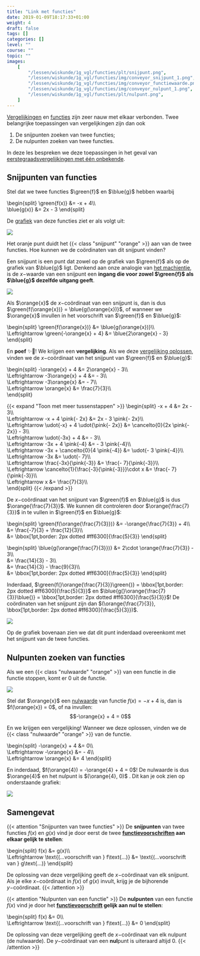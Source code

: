 ```yaml
---
title: "Link met functies"
date: 2019-01-09T18:17:33+01:00
weight: 4
draft: false
tags: []
categories: []
level: ""
course: ""
topic: ""
images:
    [
        "/lessen/wiskunde/1g_vgl/functies/plt/snijpunt.png",
        "/lessen/wiskunde/1g_vgl/functies/img/conveyor_snijpunt_1.png",
        "/lessen/wiskunde/1g_vgl/functies/img/conveyor_functiewaarde.png",
        "/lessen/wiskunde/1g_vgl/functies/img/conveyor_nulpunt_1.png",
        "/lessen/wiskunde/1g_vgl/functies/plt/nulpunt.png",
    ]
---
```


[Vergelijkingen](intro) en [functies](../functies/intro) zijn zeer nauw
met elkaar verbonden. Twee belangrijke toepassingen van vergelijkingen zijn dan
ook

1. De snijpunten zoeken van twee functies;
2. De nulpunten zoeken van twee functies.

In deze les bespreken we deze toepassingen in het geval van
[eerstegraadsvergelijkingen met één onbekende](oplossen).

## Snijpunten van functies

Stel dat we twee functies $\green{f}$ en $\blue{g}$ hebben waarbij

\begin{split}
\green{f(x)} &= -x + 4\\\\\
 \blue{g(x)} &= 2x - 3
\end{split}

De [grafiek](../functies/grafiek) van deze functies ziet er als volgt uit:

![](plt/snijpunt.png)

Het oranje punt duidt het {{< class "snijpunt" "orange" >}} aan van de twee functies. Hoe kunnen we de coördinaten van dit snijpunt vinden?

Een snijpunt is een punt dat zowel op de grafiek van $\green{f}$ als op de grafiek van $\blue{g}$ ligt. Denkend aan onze analogie van [het machientje](../functies/intro#een-functie-is-een-machientje), is de $x-$waarde van een snijpunt een **ingang die voor zowel $\green{f}$ als $\blue{g}$ dezelfde uitgang geeft**.

![](img/conveyor_snijpunt_1.png)

Als $\orange{x}$ de $x-$coördinaat van een snijpunt is, dan is dus $\green{f(\orange{x})} = \blue{g(\orange{x})}$, of wanneer we $\orange{x}$ invullen in het voorschrift van $\green{f}$ en $\blue{g}$:

\begin{split}
\green{f(\orange{x})} &= \blue{g(\orange{x})}\\\\\
\Leftrightarrow \green{-\orange{x} + 4} &= \blue{2\orange{x} - 3}
\end{split}

En **poef** ✨🧙! We krijgen een **vergelijking**. Als we deze [vergelijking
oplossen](eerste_graad), vinden we de $x-$coördinaat van het snijpunt van
$\green{f}$ en $\blue{g}$:

\begin{split}
-\orange{x} + 4 &= 2\orange{x} - 3\\\\\
 \Leftrightarrow -3\orange{x} + 4 &= - 3\\\\\
 \Leftrightarrow -3\orange{x} &= - 7\\\\\
 \Leftrightarrow \orange{x} &= \frac{7}{3}\\\\\
\end{split}

{{< expand "Toon met meer tussenstappen" >}}
\begin{split}
-x + 4 &= 2x - 3\\\\\
 \Leftrightarrow -x + 4 \pink{- 2x} &= 2x - 3 \pink{- 2x}\\\\\
 \Leftrightarrow \udot{-x} + 4 \udot{\pink{- 2x}} &= \cancelto{0}{2x \pink{- 2x}} - 3\\\\\
 \Leftrightarrow \udot{-3x} + 4 &= - 3\\\\\
 \Leftrightarrow -3x + 4 \pink{-4} &= - 3 \pink{-4}\\\\\
 \Leftrightarrow -3x + \cancelto{0}{4 \pink{-4}} &= \udot{- 3 \pink{-4}}\\\\\
 \Leftrightarrow -3x &= \udot{- 7}\\\\\
 \Leftrightarrow \frac{-3x}{\pink{-3}} &= \frac{- 7}{\pink{-3}}\\\\\
 \Leftrightarrow \cancelto{1}{\frac{-3}{\pink{-3}}}\cdot x &= \frac{- 7}{\pink{-3}}\\\\\
 \Leftrightarrow x &= \frac{7}{3}\\\\\
\end{split}
{{< /expand >}}

De $x-$coördinaat van het snijpunt van $\green{f}$ en $\blue{g}$ is dus
$\orange{\frac{7}{3}}$. We kunnen dit controleren door $\orange{\frac{7}{3}}$ in te vullen in $\green{f}$ en $\blue{g}$:

\begin{split}
\green{f(\orange{\frac{7}{3}})} &= -\orange{\frac{7}{3}} + 4\\\\\
 &= \frac{-7}{3} + \frac{12}{3}\\\\\
 &= \bbox[1pt,border: 2px dotted #ff6300]{\frac{5}{3}}
\end{split}

\begin{split}
\blue{g(\orange{\frac{7}{3}})} &= 2\cdot \orange{\frac{7}{3}} - 3\\\\\
 &= \frac{14}{3} - 3\\\\\
 &= \frac{14}{3} - \frac{9}{3}\\\\\
 &= \bbox[1pt,border: 2px dotted #ff6300]{\frac{5}{3}}
\end{split}

Inderdaad, $\green{f(}\orange{\frac{7}{3}}\green{)} = \bbox[1pt,border: 2px dotted #ff6300]{\frac{5}{3}}$ en $\blue{g(}\orange{\frac{7}{3}}\blue{)} = \bbox[1pt,border: 2px dotted #ff6300]{\frac{5}{3}}$! De coördinaten van het snijpunt zijn dan $(\orange{\frac{7}{3}}, \bbox[1pt,border: 2px dotted #ff6300]{\frac{5}{3}})$.

![](img/conveyor_functiewaarde.png)

Op de grafiek bovenaan zien we dat dit punt inderdaad overeenkomt met het snijpunt van de twee functies.

## Nulpunten zoeken van functies

Als we een {{< class "nulwaarde" "orange" >}} van een functie in die functie stoppen, komt er $0$ uit de functie.

![](img/conveyor_nulpunt_1.png)

Stel dat $\orange{x}$ een [nulwaarde](../functies/nulpunten#nulwaarden-van-een-functie) van functie $f(x) = -x + 4$ is, dan is $f(\orange{x}) = 0$, of na invullen:
$$-\orange{x} + 4 = 0$$

En we krijgen een vergelijking! Wanneer we deze oplossen, vinden we de {{< class "nulwaarde" "orange" >}} van de functie.

\begin{split}
-\orange{x} + 4 &= 0\\\\\
\Leftrightarrow -\orange{x} &= - 4\\\\\
\Leftrightarrow \orange{x} &= 4
\end{split}

En inderdaad, $f(\orange{4}) = -\orange{4} + 4 = 0$! De nulwaarde is dus
$\orange{4}$ en het nulpunt is $(\orange{4}, 0)$
<Mute text="(met een x- én y-coördinaat)" />.
Dit kan je ook zien op onderstaande grafiek:

![](plt/nulpunt.png)

## Samengevat

{{< attention "Snijpunten van twee functies" >}}
De **snijpunten** van twee functies $f(x)$ en $g(x)$ vind je door eerst de twee **[functievoorschriften](../functies/voorschrift) aan elkaar gelijk te stellen**:

\begin{split}
f(x) &= g(x)\\\\\
\Leftrightarrow \text{(...voorschrift van } f\text{...)} &= \text{(...voorschrift van } g\text{...)}
\end{split}

De oplossing van deze vergelijking geeft de $x-$coördinaat van elk snijpunt. Als je elke $x-$coördinaat in $f(x)$ of $g(x)$ invult, krijg je de bijhorende $y-$coördinaat.
{{< /attention >}}

{{< attention "Nulpunten van een functie" >}}
De **nulpunten** van een functie $f(x)$ vind je door het **[functievoorschrift](../functies/voorschrift) gelijk aan nul te stellen**:

\begin{split}
f(x) &= 0\\\\\
\Leftrightarrow \text{(...voorschrift van } f\text{...)} &= 0
\end{split}

De oplossing van deze vergelijking geeft de $x-$coördinaat van elk nulpunt (de nulwaarde). De $y-$coördinaat van een **nul**punt is uiteraard altijd $0$.
{{< /attention >}}
